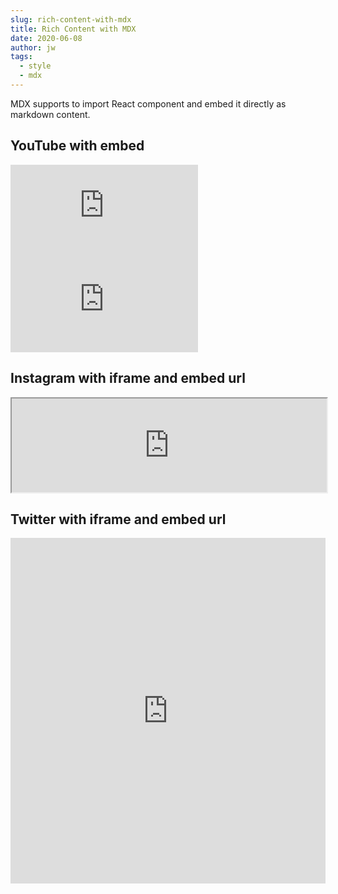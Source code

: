 ```yaml
---
slug: rich-content-with-mdx
title: Rich Content with MDX
date: 2020-06-08
author: jw
tags:
  - style
  - mdx
---
```

MDX supports to import React component and embed it directly as markdown content.

## YouTube with embed

<div className="video-container"><iframe className="youtube-embed" src="https://www.youtube.com/embed/8WEDJVhTiIg" frameBorder="0" allow="accelerometer; autoplay; clipboard-write; encrypted-media; gyroscope; picture-in-picture" allowFullScreen> </iframe></div>

<div className="video-container"><iframe className="youtube-embed" src="https://www.youtube.com/embed/R2mCQM7L1r4" frameBorder="0" allow="accelerometer; autoplay; clipboard-write; encrypted-media; gyroscope; picture-in-picture" allowFullScreen> </iframe></div>

## Instagram with iframe and embed url

<iframe className='instagram-post' src="https://www.instagram.com/p/BHisJLwAEeU/embed/captioned/" width="100%" frameBorder='1'><InstagramEmbed/> </iframe>

## Twitter with iframe and embed url

<iframe class='tweet' allowTransparency="true" allowFullScreen="true" width="100%" height="553px" src="https://platform.twitter.com/embed/Tweet.html?dnt=false&embedId=twitter-widget-2&frame=false&hideCard=false&hideThread=false&id=463440424141459456&theme=dark" frameBorder='0'> </iframe>
